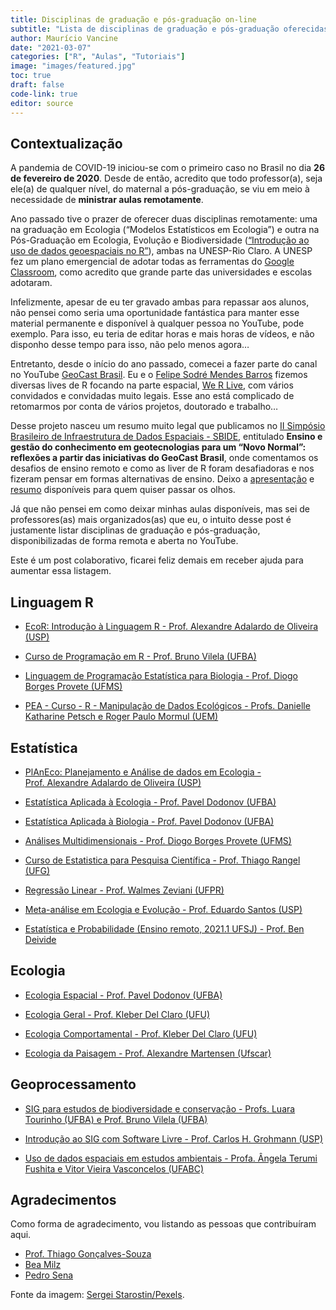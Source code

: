 ```yaml
---
title: Disciplinas de graduação e pós-graduação on-line 
subtitle: "Lista de disciplinas de graduação e pós-graduação oferecidas on-line"
author: Maurício Vancine
date: "2021-03-07"
categories: ["R", "Aulas", "Tutoriais"]
image: "images/featured.jpg"
toc: true
draft: false
code-link: true
editor: source
---
```


## Contextualização

A pandemia de COVID-19 iniciou-se com o primeiro caso no Brasil no dia **26 de fevereiro de 2020**. Desde de então, acredito que todo professor(a), seja ele(a) de qualquer nível, do maternal a pós-graduação, se viu em meio à necessidade de **ministrar aulas remotamente**.

Ano passado tive o prazer de oferecer duas disciplinas remotamente: uma na graduação em Ecologia ("Modelos Estatísticos em Ecologia") e outra na Pós-Graduação em Ecologia, Evolução e Biodiversidade (["Introdução ao uso de dados geoespaciais no R"](https://mauriciovancine.github.io/pt/courses/course-geospatial-analisys-r/)), ambas na UNESP-Rio Claro. A UNESP fez um plano emergencial de adotar todas as ferramentas do [Google Classroom](https://classroom.google.com), como acredito que grande parte das universidades e escolas adotaram.

Infelizmente, apesar de eu ter gravado ambas para repassar aos alunos, não pensei como seria uma oportunidade fantástica para manter esse material permanente e disponível à qualquer pessoa no YouTube, pode exemplo. Para isso, eu teria de editar horas e mais horas de vídeos, e não disponho desse tempo para isso, não pelo menos agora...

Entretanto, desde o início do ano passado, comecei a fazer parte do canal no YouTube [GeoCast Brasil](https://www.youtube.com/channel/UCLAeX4dyujMoy4xqHvxSDpQ). Eu e o [Felipe Sodré Mendes Barros](https://felipesbarros.github.io/) fizemos diversas lives de R focando na parte espacial, [We R Live](https://mauriciovancine.github.io/pt/video/werlive/), com vários convidados e convidadas muito legais. Esse ano está complicado de retomarmos por conta de vários projetos, doutorado e trabalho...

Desse projeto nasceu um resumo muito legal que publicamos no [II Simpósio Brasileiro de Infraestrutura de Dados Espaciais - SBIDE](https://inde.gov.br/simposio-12-anos/sbide-home.html), entitulado **Ensino e gestão do conhecimento em geotecnologias para um “Novo Normal”: reflexões a partir das iniciativas do GeoCast Brasil**, onde comentamos os desafios de ensino remoto e como as liver de R foram desafiadoras e nos fizeram pensar em formas alternativas de ensino. Deixo a [apresentação](https://mauriciovancine.github.io/slides/talk-sbide.pdf) e [resumo](https://mauriciovancine.github.io/pdf/2021-anais-sbide.pdf) disponíveis para quem quiser passar os olhos.

Já que não pensei em como deixar minhas aulas disponíveis, mas sei de professores(as) mais organizados(as) que eu, o intuito desse post é justamente listar disciplinas de graduação e pós-graduação, disponibilizadas de forma remota e aberta no YouTube.

Este é um post colaborativo, ficarei feliz demais em receber ajuda para aumentar essa listagem.

## Linguagem R

-   [EcoR: Introdução à Linguagem R - Prof. Alexandre Adalardo de Oliveira (USP)](https://youtube.com/playlist?list=PLg7_KQP14uSF8SRTbha-ezqu4lH-ATxb3)

-   [Curso de Programação em R - Prof. Bruno Vilela (UFBA)](https://youtube.com/playlist?list=PL3U7PUKvYnzAZAEoFcjGLVkIML2ZGGl6t)

-   [Linguagem de Programação Estatística para Biologia - Prof. Diogo Borges Provete (UFMS)](https://youtube.com/playlist?list=PLy2rjqiD2VP6p7RNCZ7lGU4j3CqjJDuWX)

-   [PEA - Curso - R - Manipulação de Dados Ecológicos - Profs. Danielle Katharine Petsch e Roger Paulo Mormul (UEM)](https://www.youtube.com/playlist?list=PLukH_mmOY4zpd1B83Cuo7vhK17lhTDrw1)

## Estatística

-   [PlAnEco: Planejamento e Análise de dados em Ecologia - Prof. Alexandre Adalardo de Oliveira (USP)](https://youtube.com/playlist?list=PLg7_KQP14uSGMKE9bmnVINkB4TXMdv0XO)

-   [Estatística Aplicada à Ecologia - Prof. Pavel Dodonov (UFBA)](https://www.youtube.com/playlist?list=PL3U7PUKvYnzCiT8rb3Tv25R-dZo6YYzut)

-   [Estatística Aplicada à Biologia - Prof. Pavel Dodonov (UFBA)](https://www.youtube.com/playlist?list=PL3U7PUKvYnzAtEU1znfx2MQTjirVVCs0Z)

-   [Análises Multidimensionais - Prof. Diogo Borges Provete (UFMS)](https://www.youtube.com/playlist?list=PLy2rjqiD2VP5G6pqMo_QlWo7I3yu-uFTk)

-   [Curso de Estatistica para Pesquisa Científica - Prof. Thiago Rangel (UFG)](http://estat.bio.br/)

-   [Regressão Linear - Prof. Walmes Zeviani (UFPR)](https://www.youtube.com/channel/UCwVcL3wtVJNmgFZdNickiqw)

-   [Meta-análise em Ecologia e Evolução - Prof. Eduardo Santos (USP)](https://www.youtube.com/playlist?list=PL0kdakqHgSlb5wRkeqM3Vr6R9Db2LFXIt)

-   [Estatística e Probabilidade (Ensino remoto, 2021.1 UFSJ) - Prof. Ben Deivide](https://www.youtube.com/playlist?list=PL-20Z1XFWKR1JGnotqkqH98I2xMrVqpv-)

## Ecologia

-   [Ecologia Espacial - Prof. Pavel Dodonov (UFBA)](https://youtube.com/playlist?list=PL3U7PUKvYnzDPjJYBEzwVBqiQHcKYAiOd)

-   [Ecologia Geral - Prof. Kleber Del Claro (UFU)](https://www.youtube.com/playlist?list=PL2T3g_8Bm49S-ATCZQ118JnjXjoIG_r1Z)

-   [Ecologia Comportamental - Prof. Kleber Del Claro (UFU)](https://www.youtube.com/playlist?list=PL2T3g_8Bm49TbMxbXnC2u0qmO5CHPahH)

-   [Ecologia da Paisagem - Prof. Alexandre Martensen (Ufscar)](https://www.needs.ufscar.br/ecologia-de-paisagens)

## Geoprocessamento

-   [SIG para estudos de biodiversidade e conservação - Profs. Luara Tourinho (UFBA) e Prof. Bruno Vilela (UFBA)](https://youtube.com/playlist?list=PLo25BjoudnByh9PGT8JqqFtwf2M5w8CxU)

-   [Introdução ao SIG com Software Livre - Prof. Carlos H. Grohmann (USP)](https://www.youtube.com/playlist?list=PL9GztlLGb7RpQbw2_W9MxVdBfDtPKSy-G)

-   [Uso de dados espaciais em estudos ambientais - Profa. Ângela Terumi Fushita e Vitor Vieira Vasconcelos (UFABC)](https://youtube.com/playlist?list=PLBvhnPO-uwWKPLXm1-ZUBk2Pr-0yIOWSz)

## Agradecimentos

Como forma de agradecimento, vou listando as pessoas que contribuíram aqui.

-   [Prof. Thiago Gonçalves-Souza](https://thiagocalvesouza.wixsite.com/ecoffun)
-   [Bea Milz](https://beatrizmilz.com/)
-   [Pedro Sena](https://twitter.com/pedroasena)

Fonte da imagem: [Sergei Starostin/Pexels](https://www.pexels.com/pt-br/foto/computador-salgadinhos-memoria-lembranca-6636474).
